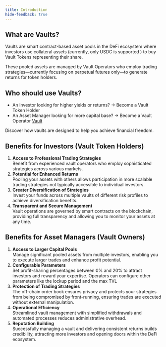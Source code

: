 ```yaml
---
title: Introduction
hide-feedback: true
---
```

## What are Vaults?

Vaults are smart contract-based asset pools in the DeFi ecosystem where investors use collateral assets (currently, only USDC is supported ) to buy Vault Tokens representing their share.

These pooled assets are managed by Vault Operators who employ trading strategies—currently focusing on perpetual futures only—to generate returns for token holders.



## Who should use Vaults?

* An Investor looking for higher yields or returns? -> Become a Vault Token Holder
* An Asset Manager looking for more capital base? -> Become a Vault Operator [Vault](https://app.paradex.trade/vaults)


Discover how vaults are designed to help you achieve financial freedom.



## Benefits for Investors (Vault Token Holders)

1. **Access to Professional Trading Strategies**\
   Benefit from experienced vault operators who employ sophisticated strategies across various markets.
2. **Potential for Enhanced Returns**\
   Pooling your assets with others allows participation in more scalable trading strategies not typically accessible to individual investors.
3. **Greater Diversification of Strategies**\
   Invest your funds across multiple vaults of different risk profiles to achieve diversification benefits.
4. **Transparent and Secure Management**\
   Vault operations are governed by smart contracts on the blockchain, providing full transparency and allowing you to monitor your assets at any time.



## Benefits for Asset Managers (Vault Owners)

1. **Access to Larger Capital Pools**\
   Manage significant pooled assets from multiple investors, enabling you to execute larger trades and enhance profit potential.
2. **Configurable Parameters**\
   Set profit-sharing percentages between 0% and 20% to attract investors and reward your expertise. Operators can configure other parameters like the lockup period and the max TVL
3. **Protection of Trading Strategies**\
   The off-chain order book ensures privacy and protects your strategies from being compromised by front-running, ensuring trades are executed without external manipulation.
4. **Operational Efficiency**\
   Streamlined vault management with simplified withdrawals and automated processes reduces administrative overhead.
5. **Reputation Building**\
   Successfully managing a vault and delivering consistent returns builds credibility, attracting more investors and opening doors within the DeFi ecosystem.
